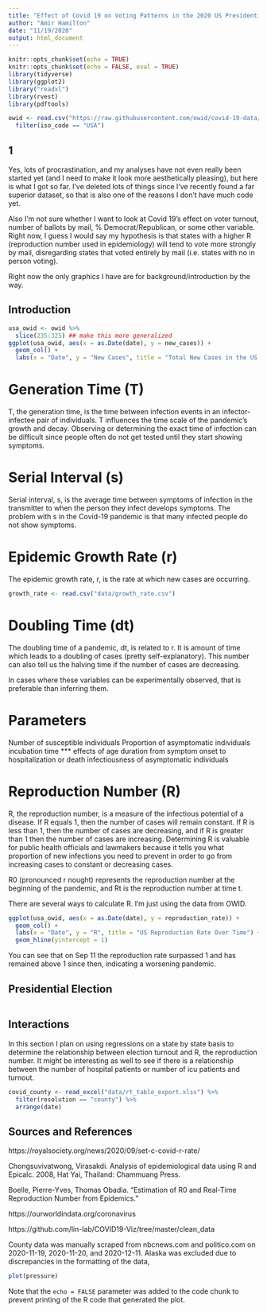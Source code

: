 ```yaml
---
title: "Effect of Covid 19 on Voting Patterns in the 2020 US Presidential Election"
author: "Amir Hamilton"
date: "11/19/2020"
output: html_document
---
```


```r
knitr::opts_chunk$set(echo = TRUE)
knitr::opts_chunk$set(echo = FALSE, eval = TRUE)
library(tidyverse)
library(ggplot2)
library("readxl")
library(rvest)
library(pdftools)

owid <- read.csv("https://raw.githubusercontent.com/owid/covid-19-data/master/public/data/owid-covid-data.csv") %>%
  filter(iso_code == "USA")
```

## 1
Yes, lots of procrastination, and my analyses have not even really been started yet (and I need to make it look more aesthetically pleasing), but here is what I got so far. I've deleted lots of things since I've recently found a far superior dataset, so that is also one of the reasons I don't have much code yet.

Also I'm not sure whether I want to look at Covid 19's effect on voter turnout, number of ballots by mail, % Democrat/Republican, or some other variable. Right now, I guess I would say my hypothesis is that states with a higher R (reproduction number used in epidemiology) will tend to vote more strongly by mail, disregarding states that voted entirely by mail (i.e. states with no in person voting). 

Right now the only graphics I have are for background/introduction by the way. 

## Introduction

```r
usa_owid <- owid %>%
  slice(235:325) ## make this more generalized
ggplot(usa_owid, aes(x = as.Date(date), y = new_cases)) +
  geom_col() +
  labs(x = "Date", y = "New Cases", title = "Total New Cases in the US by Date")
```

# Generation Time (T)

T, the generation time, is the time between infection events in an infector-infectee pair of individuals. T influences the time scale of the pandemic's growth and decay. Observing or determining the exact time of infection can be difficult since people often do not get tested until they start showing symptoms.

# Serial Interval (s)

Serial interval, s,  is the average time between symptoms of infection in the transmitter to when the person they infect develops symptoms. The problem with s in the Covid-19 pandemic is that many infected people do not show symptoms. 

# Epidemic Growth Rate (r)

The epidemic growth rate, r, is the rate at which new cases are occurring. 

```r
growth_rate <- read.csv("data/growth_rate.csv")
```

# Doubling Time (dt)

The doubling time of a pandemic, dt, is related to r. It is amount of time which leads to a doubling of cases (pretty self-explanatory). This number can also tell us the halving time if the number of cases are decreasing.  

In cases where these variables can be experimentally observed, that is preferable than inferring them.

# Parameters

Number of susceptible individuals
Proportion of asymptomatic individuals
incubation time ***
effects of age
duration from symptom onset to hospitalization or death
infectiousness of asymptomatic individuals

# Reproduction Number (R)

R, the reproduction number, is a measure of the infectious potential of a disease. If R equals 1, then the number of cases will remain constant. If R is less than 1, then the number of cases are decreasing, and if R is greater than 1 then the number of cases are increasing. Determining R is valuable for public health officials and lawmakers because it tells you what proportion of new infections you need to prevent in order to go from increasing cases to constant or decreasing cases.

R0 (pronounced r nought) represents the reproduction number at the beginning of the pandemic, and Rt is the reproduction number at time t. 

There are several ways to calculate R. I'm just using the data from OWID.

```r
ggplot(usa_owid, aes(x = as.Date(date), y = reproduction_rate)) +
  geom_col() +
  labs(x = "Date", y = "R", title = "US Reproduction Rate Over Time") +
  geom_hline(yintercept = 1)
```

You can see that on Sep 11 the reproduction rate surpassed 1 and has remained above 1 since then, indicating a worsening pandemic. 

## Presidential Election

```r

```


## Interactions

In this section I plan on using regressions on a state by state basis to determine the relationship between election turnout and R, the reproduction number. It might be interesting as well to see if there is a relationship between the number of hospital patients or number of icu patients and turnout. 

```r
covid_county <- read_excel("data/rt_table_export.xlsx") %>%
  filter(resolution == "county") %>%
  arrange(date) 
```

## Sources and References
https://royalsociety.org/news/2020/09/set-c-covid-r-rate/

Chongsuvivatwong, Virasakdi. Analysis of epidemiological data using R and Epicalc. 2008, Hat Yai, Thailand: Chammuang Press.

Boelle, Pierre-Yves, Thomas Obadia. "Estimation of R0 and Real-Time Reproduction Number from Epidemics." 

https://ourworldindata.org/coronavirus

https://github.com/lin-lab/COVID19-Viz/tree/master/clean_data

County data was manually scraped from nbcnews.com and politico.com on 2020-11-19, 2020-11-20, and 2020-12-11. Alaska was excluded due to discrepancies in the formatting of the data,  


```r
plot(pressure)
```

Note that the `echo = FALSE` parameter was added to the code chunk to prevent printing of the R code that generated the plot.
